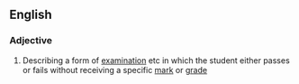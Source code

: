 ==English==

===Adjective===
{{en-adj|-|head=[[pass]]-[[fail]]}}

# Describing a form of [[examination]] etc in which the student either passes or fails without receiving a specific [[mark]] or [[grade]]